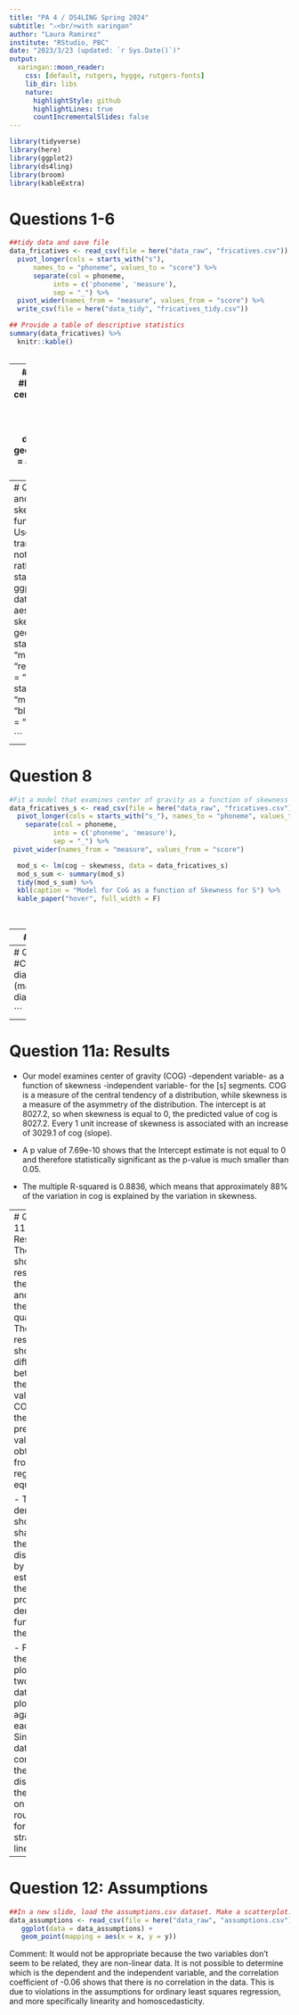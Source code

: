 ```yaml
---
title: "PA 4 / DS4LING Spring 2024"
subtitle: "⚔<br/>with xaringan"
author: "Laura Ramirez"
institute: "RStudio, PBC"
date: "2023/3/23 (updated: `r Sys.Date()`)"
output:
  xaringan::moon_reader:
    css: [default, rutgers, hygge, rutgers-fonts]
    lib_dir: libs
    nature:
      highlightStyle: github
      highlightLines: true
      countIncrementalSlides: false
---
```

```r
library(tidyverse)
library(here)
library(ggplot2)
library(ds4ling)
library(broom)
library(kableExtra)
```
# Questions 1-6

```r
##tidy data and save file
data_fricatives <- read_csv(file = here("data_raw", "fricatives.csv")) %>% 
  pivot_longer(cols = starts_with("s"), 
      names_to = "phoneme", values_to = "score") %>% 
      separate(col = phoneme, 
           into = c('phoneme', 'measure'), 
           sep = "_") %>% 
  pivot_wider(names_from = "measure", values_from = "score") %>% 
  write_csv(file = here("data_tidy", "fricatives_tidy.csv"))

## Provide a table of descriptive statistics
summary(data_fricatives) %>% 
  knitr::kable()
   

```
---
# Question 7a
```r
#Make a boxplot of center of gravity as a function of phoneme.
 ggplot(data = data_fricatives) + 
   geom_point(mapping = aes(x = phoneme, y = cog))

```
---
# Question 7b
```r
# In another slide, plot skewness as a function of phoneme. Use a statistical transformation (i.e., not a boxplot, but rather stat_summary()).
 ggplot(data = data_fricatives, aes(phoneme, skewness)) + 
   geom_point() + 
   stat_summary(fun = "median", colour = "red", size = 2, geom = "point") +
   stat_summary(fun = "mean", colour = "blue", size = 2, geom = "point") 

```
---
# Question 8
```r
#Fit a model that examines center of gravity as a function of skewness for the [s] segments (hint: you will have to transform the data). Make a table of the model summary. M
data_fricatives_s <- read_csv(file = here("data_raw", "fricatives.csv")) %>% 
  pivot_longer(cols = starts_with("s_"), names_to = "phoneme", values_to = "score") %>%   select(-c(sh_cog, sh_skewness))%>% 
    separate(col = phoneme, 
           into = c('phoneme', 'measure'), 
           sep = "_") %>% 
 pivot_wider(names_from = "measure", values_from = "score") 

  mod_s <- lm(cog ~ skewness, data = data_fricatives_s) 
  mod_s_sum <- summary(mod_s)
  tidy(mod_s_sum) %>% 
  kbl(caption = "Model for CoG as a function of Skewness for S") %>%
  kable_paper("hover", full_width = F)
  
  
```
---
# Question 9

```r
## Make a scatter plot that illustrates the relationship in (8).
ggplot(data = data_fricatives_s) + 
   geom_point(mapping = aes(x = skewness, y = cog)) +
   geom_smooth(mapping = aes(x = skewness, y = cog)) +
   ggtitle("CoG as a function of Skewness for S")
```
---
# Question 10
```r
#Check model diagnostics (make plots).
diagnosis(mod_s)

```


---
# Question 11a: Results


- Our model examines center of gravity (COG) -dependent variable- as a function of skewness -independent variable- for the [s] segments. COG is a measure of the central tendency of a distribution, while skewness is a measure of the asymmetry of the distribution. The intercept is at 8027.2, so when skewness is equal to 0, the predicted value of cog is 8027.2. Every 1 unit increase of skewness is associated with an increase of 3029.1 of cog (slope).

- A p value of 7.69e-10 shows that the Intercept estimate is not equal to 0 and therefore statistically significant as the p-value is much smaller than 0.05.

- The multiple R-squared is 0.8836, which means that approximately 88% of the variation in cog is explained by the variation in skewness.

---
# Question 11b: Results
- The plots show the residuals, the density, and theoretical quantities.
The residuals show differences between the actual values of COG and the predicted values obtained from the regression equation

- The density plot shows shape of the distribution by estimating the probability density function of the COG.

- Finally, the QQ-plot shows two datasets plotted against each other. Since the datasets come from the same distribution, the points on the plot roughly form a straight line. 

---
# Question 12: Assumptions

```r
##In a new slide, load the assumptions.csv dataset. Make a scatterplot. Explain in a few ##sentences why it would not be appropriate to fit a model to this data.
data_assumptions <- read_csv(file = here("data_raw", "assumptions.csv")) 
   ggplot(data = data_assumptions) + 
   geom_point(mapping = aes(x = x, y = y))

```
Comment: It would not be appropriate because the two variables don't seem to be related, they are non-linear data. It is not possible to determine which is the dependent and the independent variable, and the correlation coefficient of -0.06 shows that there is no correlation in the data. This is due to violations in the assumptions for ordinary least squares regression, and more specifically linearity and homoscedasticity. 
 

